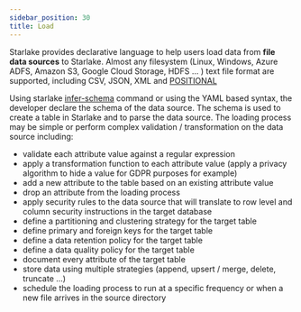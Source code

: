 ```yaml
---
sidebar_position: 30
title: Load
---
```




Starlake provides declarative language to help users load data from __file data sources__ to Starlake.
Almost any filesystem (Linux, Windows, Azure ADFS, Amazon S3, Google Cloud Storage, HDFS ... ) text file format are supported, including CSV, JSON, XML and [POSITIONAL](https://www.ibm.com/docs/en/order-management?topic=formats-positional-flat-files)

Using starlake [infer-schema](../cli/infer-schema) command or using the YAML based syntax, the developer declare the schema of the data source. The schema is used to create a table in Starlake and to parse the data source.
The loading process may be simple or perform complex validation / transformation on the data source including:
- validate each attribute value against a regular expression
- apply a transformation function to each attribute value (apply a privacy algorithm to hide a value for GDPR purposes for example)
- add a new attribute to the table based on an existing attribute value
- drop an attribute from the loading process
- apply security rules to the data source that will translate to row level and column security instructions in the target database
- define a partitioning and clustering strategy for the target table
- define primary and foreign keys for the target table
- define a data retention policy for the target table
- define a data quality policy for the target table
- document every attribute of the target table
- store data using multiple strategies (append, upsert / merge, delete, truncate ...)
- schedule the loading process to run at a specific frequency or when a new file arrives in the source directory


